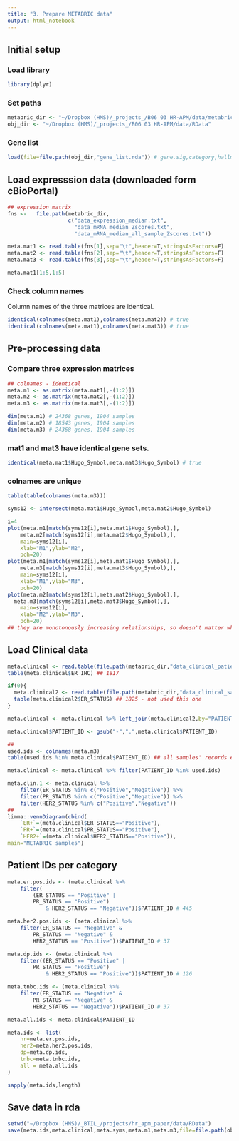 ```yaml
---
title: "3. Prepare METABRIC data"
output: html_notebook
---
```


## Initial setup

### Load library
```r
library(dplyr)
```

### Set paths
```r
metabric_dir <- "~/Dropbox (HMS)/_projects_/B06 03 HR-APM/data/metabric"
obj_dir <- "~/Dropbox (HMS)/_projects_/B06 03 HR-APM/data/RData"
```

### Gene list
```r
load(file=file.path(obj_dir,"gene_list.rda")) # gene.sig,category,hallmarks
```

## Load expresssion data (downloaded form cBioPortal)
```r
## expression matrix
fns <-   file.path(metabric_dir,
                   c("data_expression_median.txt",
                  	 "data_mRNA_median_Zscores.txt",
                     "data_mRNA_median_all_sample_Zscores.txt"))

meta.mat1 <- read.table(fns[1],sep="\t",header=T,stringsAsFactors=F)
meta.mat2 <- read.table(fns[2],sep="\t",header=T,stringsAsFactors=F)
meta.mat3 <- read.table(fns[3],sep="\t",header=T,stringsAsFactors=F)

meta.mat1[1:5,1:5]
```
### Check column names
Column names of the three matrices are identical.
```r
identical(colnames(meta.mat1),colnames(meta.mat2)) # true
identical(colnames(meta.mat1),colnames(meta.mat3)) # true
```

## Pre-processing data
### Compare three expression matrices
```r
## colnames - identical
meta.m1 <- as.matrix(meta.mat1[,-(1:2)])
meta.m2 <- as.matrix(meta.mat2[,-(1:2)])
meta.m3 <- as.matrix(meta.mat3[,-(1:2)])

dim(meta.m1) # 24368 genes, 1904 samples
dim(meta.m2) # 18543 genes, 1904 samples
dim(meta.m3) # 24368 genes, 1904 samples
```

### mat1 and mat3 have identical gene sets.
```r
identical(meta.mat1$Hugo_Symbol,meta.mat3$Hugo_Symbol) # true
```

### colnames are unique
```r
table(table(colnames(meta.m3)))
```


```r
syms12 <- intersect(meta.mat1$Hugo_Symbol,meta.mat2$Hugo_Symbol)

i=4
plot(meta.m1[match(syms12[i],meta.mat1$Hugo_Symbol),],
	meta.m2[match(syms12[i],meta.mat2$Hugo_Symbol),],
	main=syms12[i],
	xlab="M1",ylab="M2",	
	pch=20)
plot(meta.m1[match(syms12[i],meta.mat1$Hugo_Symbol),],
	meta.m3[match(syms12[i],meta.mat3$Hugo_Symbol),],
	main=syms12[i],
	xlab="M1",ylab="M3",
	pch=20)
plot(meta.m2[match(syms12[i],meta.mat2$Hugo_Symbol),],
  meta.m3[match(syms12[i],meta.mat3$Hugo_Symbol),],     
	main=syms12[i],	
	xlab="M2",ylab="M3",	
	pch=20)
## they are monotonously increasing relationships, so doesn't matter which samples to use.
```

## Load Clinical data
```r
meta.clinical <- read.table(file.path(metabric_dir,"data_clinical_patient.txt"),sep="\t",header=T)
table(meta.clinical$ER_IHC) ## 1817

if(0){
  meta.clinical2 <- read.table(file.path(metabric_dir,"data_clinical_sample.txt"),sep="\t",header=T)
  table(meta.clinical2$ER_STATUS) ## 1825 - not used this one
}

meta.clinical <- meta.clinical %>% left_join(meta.clinical2,by="PATIENT_ID")

meta.clinical$PATIENT_ID <- gsub("-",".",meta.clinical$PATIENT_ID)

##
used.ids <- colnames(meta.m3)
table(used.ids %in% meta.clinical$PATIENT_ID) ## all samples' records exist in clinical metadata

meta.clinical <- meta.clinical %>% filter(PATIENT_ID %in% used.ids)

```

```r
meta.clin.1 <- meta.clinical %>%
	filter(ER_STATUS %in% c("Positive","Negative")) %>%
	filter(PR_STATUS %in% c("Positive","Negative")) %>%
	filter(HER2_STATUS %in% c("Positive","Negative"))
##
limma::vennDiagram(cbind(
	`ER+`=(meta.clinical$ER_STATUS=="Positive"),
	`PR+`=(meta.clinical$PR_STATUS=="Positive"),
	`HER2+`=(meta.clinical$HER2_STATUS=="Positive")),
main="METABRIC samples")
```

## Patient IDs per category
```r
meta.er.pos.ids <- (meta.clinical %>% 
	filter(
		(ER_STATUS == "Positive" | 
		PR_STATUS == "Positive")
			& HER2_STATUS == "Negative"))$PATIENT_ID # 445

meta.her2.pos.ids <- (meta.clinical %>% 
	filter(ER_STATUS == "Negative" & 
		PR_STATUS == "Negative" &
		HER2_STATUS == "Positive"))$PATIENT_ID # 37

meta.dp.ids <- (meta.clinical %>% 
	filter((ER_STATUS == "Positive" | 
		PR_STATUS == "Positive")
			& HER2_STATUS == "Positive"))$PATIENT_ID # 126

meta.tnbc.ids <- (meta.clinical %>% 
	filter(ER_STATUS == "Negative" & 
		PR_STATUS == "Negative" &
		HER2_STATUS == "Negative"))$PATIENT_ID # 37

meta.all.ids <- meta.clinical$PATIENT_ID

meta.ids <- list(
	hr=meta.er.pos.ids,
	her2=meta.her2.pos.ids,
	dp=meta.dp.ids,
	tnbc=meta.tnbc.ids,
	all = meta.all.ids
)

sapply(meta.ids,length)
```

## Save data in rda
```r
setwd("~/Dropbox (HMS)/_BTIL_/projects/hr_apm_paper/data/RData")
save(meta.ids,meta.clinical,meta.syms,meta.m1,meta.m3,file=file.path(obj_dir,"metabric_subset.rda"))
```
